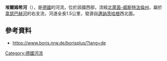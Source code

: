 {{Expand language|1=de|time=2020-07-21T04:52:15+00:00}}
{{Coord|51.130542|N|7.825411|E|display=title}}

'''埃爾姆希河'''（{{lang-de|Elmche}}），是[[德國|德國]]的河流，位於該國西部，流經[[北萊茵-威斯特法倫州|北萊茵-威斯特法倫州]]，屬於[[韋瑟巴赫河_(伊訥河支流)|韋瑟巴赫河]]的右支流，河道全長1.5公里，發源自[[邁訥茨哈根|邁訥茨哈根]]西北面。

==參考資料==
* https://www.boris.nrw.de/borisplus/?lang=de{{Wayback|url=https://www.boris.nrw.de/borisplus/?lang=de |date=20200718041519 }}

{{Germany-geo-stub}}
[[Category:德國河流|Category:德國河流]]